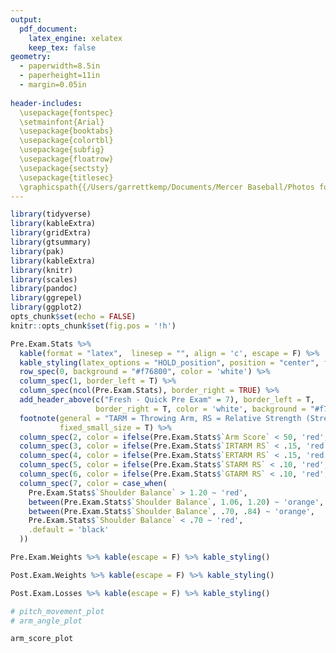 ```yaml
---
output:
  pdf_document: 
    latex_engine: xelatex
    keep_tex: false
geometry: 
  - paperwidth=8.5in
  - paperheight=11in
  - margin=0.05in 
 
header-includes:
  \usepackage{fontspec}
  \setmainfont{Arial}
  \usepackage{booktabs}
  \usepackage{colortbl}
  \usepackage{subfig}
  \usepackage{floatrow}
  \usepackage{sectsty}
  \usepackage{titlesec}
  \graphicspath{{/Users/garrettkemp/Documents/Mercer Baseball/Photos for Graphics/Sailor-Bear}}
---
```


```r
library(tidyverse)
library(kableExtra)
library(gridExtra)
library(gtsummary)
library(pak)
library(kableExtra)
library(knitr)
library(scales)
library(pandoc)
library(ggrepel)
library(ggplot2)
opts_chunk$set(echo = FALSE)
knitr::opts_chunk$set(fig.pos = '!h')
```

\begin{minipage}{0.3\textwidth}
\centering
\includegraphics[width=2cm, height=2cm]{SailorBearOG}
\end{minipage}
\hfill
\begin{minipage}{0.3\textwidth}
\begin{center}
\textbf{\fontsize{20}{20}\selectfont Arm Care Report}
\end{center}
\end{minipage}
\hfill
\begin{minipage}{0.3\textwidth}
\centering
\includegraphics[width=3cm, height=2cm]{SoConLogo}
\end{minipage}

\vspace{-4mm} 
\begin{center}
\textbf{\normalsize `r params$date` `r params$pitcher`}
\end{center}



```r
Pre.Exam.Stats %>% 
  kable(format = "latex",  linesep = "", align = 'c', escape = F) %>%
  kable_styling(latex_options = "HOLD_position", position = "center", font_size = 10) %>% 
  row_spec(0, background = "#f76800", color = 'white') %>% 
  column_spec(1, border_left = T) %>% 
  column_spec(ncol(Pre.Exam.Stats), border_right = TRUE) %>% 
  add_header_above(c("Fresh - Quick Pre Exam" = 7), border_left = T, 
                   border_right = T, color = 'white', background = "#f76800") %>% 
  footnote(general = "TARM = Throwing Arm, RS = Relative Strength (Strength/Bodyweight)",
           fixed_small_size = T) %>% 
  column_spec(2, color = ifelse(Pre.Exam.Stats$`Arm Score` < 50, 'red', ifelse(Pre.Exam.Stats$`Arm Score` < 70, 'orange', 'black'))) %>% 
  column_spec(3, color = ifelse(Pre.Exam.Stats$`IRTARM RS` < .15, 'red', ifelse(Pre.Exam.Stats$`IRTARM RS` < .20, 'orange', 'black'))) %>% 
  column_spec(4, color = ifelse(Pre.Exam.Stats$`ERTARM RS` < .15, 'red', ifelse(Pre.Exam.Stats$`ERTARM RS` < .20, 'orange', 'black'))) %>% 
  column_spec(5, color = ifelse(Pre.Exam.Stats$`STARM RS` < .10, 'red', ifelse(Pre.Exam.Stats$`STARM RS` < .15, 'orange', 'black'))) %>% 
  column_spec(6, color = ifelse(Pre.Exam.Stats$`GTARM RS` < .10, 'red', ifelse(Pre.Exam.Stats$`GTARM RS` < .15, 'orange', 'black'))) %>% 
  column_spec(7, color = case_when(
    Pre.Exam.Stats$`Shoulder Balance` > 1.20 ~ 'red',
    between(Pre.Exam.Stats$`Shoulder Balance`, 1.06, 1.20) ~ 'orange',
    between(Pre.Exam.Stats$`Shoulder Balance`, .70, .84) ~ 'orange',
    Pre.Exam.Stats$`Shoulder Balance` < .70 ~ 'red',
    .default = 'black'
  ))

```

```r
Pre.Exam.Weights %>% kable(escape = F) %>% kable_styling()
```

```r
Post.Exam.Weights %>% kable(escape = F) %>% kable_styling()
```

```r
Post.Exam.Losses %>% kable(escape = F) %>% kable_styling()
```


```r
# pitch_movement_plot
# arm_angle_plot

arm_score_plot
```
